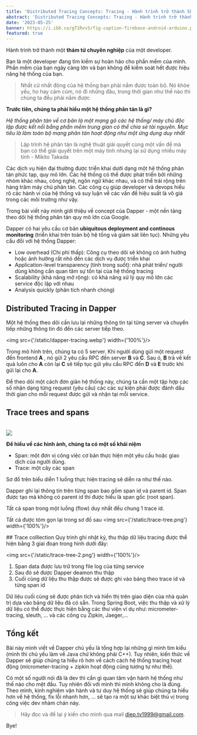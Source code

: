 ```yaml
---
title: 'Distributed Tracing Concepts: Tracing - Hành trình trở thành Sherlock Dev'
abstract: 'Distributed Tracing Concepts: Tracing - Hành trình trở thành Sherlock Dev.'
date: '2023-05-25'
banner: https://i.ibb.co/gT1Rvv5/fig-caption-firebase-android-arduino.png
featured: true
---
```

Hành trình trở thành một **thám tử chuyên nghiệp** của một developer.

Bạn là một developer đang tìm kiếm sự hoàn hảo cho phần mềm của mình.
Phần mềm của bạn ngày càng lớn và bạn không để kiểm soát hết được hiệu năng hệ thống của bạn.

> Nhất cử nhất động của hệ thống bạn phải nắm được toàn bộ. Nó khỏe yếu, ho hay cảm cúm, nó đi những đâu, trong thời gian như thế nào thì chúng ta đều phải nắm được

**Trước tiên, chúng ta phải hiểu một hệ thống phân tán là gì?**

*Hệ thống phân tán về cơ bản là một mạng gô các hệ thống/ máy chủ độc lập được kết nối bằng phần mềm trung gian có thể chia sẻ tài nguyên. Mục tiêu là làm toàn bộ mạng phân tán hoạt động như một ứng dụng duy nhất*

> Lập trình hệ phân tán là nghệ thuật giải quyết cùng một vấn đề mà bạn có thể giải quyết trên một máy tính nhưng lại sử dụng nhiều máy tính - Mikito Takada

Các dịch vụ hiện đại thường được triển khai dưới dạng một hệ thống phân tán phức tạp, quy mô lớn. Các hệ thống có thể được phát triển bởi những nhóm khác nhau, công nghệ, ngôn ngữ khác nhau, và có thể trải rộng trên hàng trăm máy chủ phân tán.
Các công cụ giúp developer và devops hiểu rõ các hành vi của hệ thống và suy luận về các vấn đề hiệu suất là vô giá trong các môi trường như vậy.

Trong bài viết này mình giới thiệu về concept của Dapper - một nền tảng theo dõi hệ thống phân tán quy mô lớn của Google.

Dapper có hai yêu cầu cơ bản **ubiquitous deployment and continous monitoring** (triển khai trên toàn bộ hệ tống và giám sát liên tục).
Những yêu cầu đối với hệ thống Dapper:
- Low overhead (Chi phí thấp): Công cụ theo dõi sẽ không có ảnh hưởng hoặc ảnh hưởng rất nhỏ đến các dịch vụ được triển khai
- Application-level transparency (tính trong suốt): nhà phát triển/ người dùng không cần quan tâm sự tồn tại của hệ thống tracing
- Scalability (khả năng mở rộng): có khả năng xử lý quy mô lớn các service độc lập với nhau
- Analysis quickly (phân tích nhanh chóng)

## Distributed Tracing in Dapper

<SpaceMdx />
Một hệ thống theo dõi cần lưu lại những thông tin tại từng server và chuyển tiếp những thông tin đó đến các server tiếp theo.

<img src={'/static/dapper-tracing.webp'}  width={'100%'}/>

Trong mô hình trên, chúng ta có 5 server. Khi người dùng gửi một request đến frontend **A** , nó gửi 2 yêu cầu RPC đến server **B** và **C**. Sau ó, **B**
trả về kết quả luôn cho **A** còn lại **C** sẽ tiếp tục gửi yêu cầu RPC đến **D** và **E** trước khi gửi lại cho **A**.

Để theo dõi một cách đơn giản hệ thống này, chúng ta cần một tập hợp các số nhận dạng từng request (yêu cầu) các các sự kiện phải được đánh dấu thời gian cho mỗi request được
gửi và nhận tại mỗi service.


## Trace trees and spans
<SpaceMdx />
<br/>
<img src={'/static/dapper-tracing-2.webp'}  width={'100%'}/>

**Để hiểu về các hình ảnh, chúng ta có một số khái niệm**
- Span: một đơn vị công việc cơ bản thực hiện một yêu cầu hoặc giao dịch của người dùng.
- Trace: một cây các span

Sơ đồ trên biểu diễn 1 luồng thực hiện tracing sẽ diễn ra như thế nào.

Dapper ghi lại thông tin trên từng span bao gồm span id và parent id. Span được tạo mà không có parent id thì được hiểu là span gốc (root span).

Tất cả span trong một luồng (flow) duy nhất đều chung 1 trace id.

Tất cả được tóm gọn lại trong sơ đồ sau
<img src={'/static/trace-tree.png'} width={'100%'}/>

<SpaceMdx />
## Trace colllection
<SpaceMdx />
Quy trình ghi nhật ký, thu thập dữ liệu tracing được thể hiện bằng 3 giai đoạn trong hình dưới đây:

<img src={'/static/trace-tree-2.png'} width={'100%'}/>

1. Span data được lưu trữ trong file log của từng service
2. Sau đó sẽ được Dapper deamon thu thập
3. Cuối cùng dữ liệu thu thập được sẽ được ghi vào bảng theo trace id và từng span id

Dữ liệu cuối cùng sẽ được phân tích và hiển thị trên giao diện của nhà quản trị dựa vào bảng dữ liệu đã có sẵn.
Trong Spring Boot, việc thu thập và xử lý dữ liệu có thể được thực hiện bằng các thư viện ví dụ như: micrometer-tracing, sleuth, ... và các công cụ Zipkin, Jaeger,...

## Tổng kết

Bài này mình viết về Dapper chủ yếu là tổng hợp lại những gì mình tìm kiểu (mình thì chủ yếu làm về Java chứ không phải C++).
Tuy nhiên, kiến thức về Dapper sẽ giúp chúng ta hiểu rõ hơn về cách cách hệ thống tracing hoạt động (micrometer-tracing + zipkin hoạt động cũng tương tự như thế).

Có một số người nói đã là dev thì cần gì quan tâm vận hành hệ thống như thế nào cho mệt đầu.
Tuy nhiên đối với mình thì mình không cho là đúng. Theo mình, kinh nghiệm vận hành và tư duy hệ thống sẽ giúp chúng ta hiểu hơn về hệ thống, fix lỗi nhanh hơn, ... sẽ tạo ra một sự khác biệt thú vị trong công việc dev nhàm chán này.

> Hãy đọc và để lại ý kiến cho mình qua mail diep.tv1999@gmail.com.

Bye!
